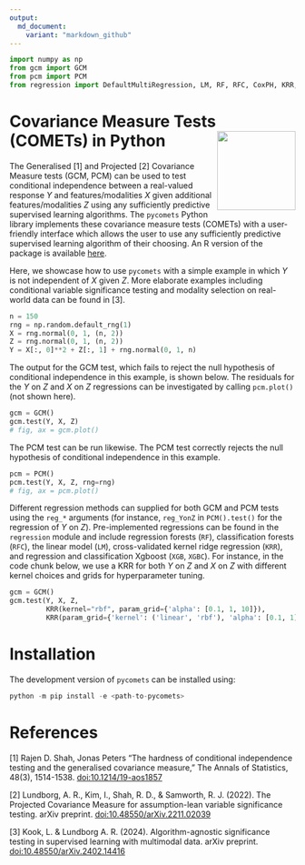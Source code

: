 ```yaml
---
output:
  md_document:
    variant: "markdown_github"
---
```


```python
import numpy as np
from gcm import GCM
from pcm import PCM
from regression import DefaultMultiRegression, LM, RF, RFC, CoxPH, KRR, XGB, XGBC
```

# Covariance Measure Tests (COMETs) in Python <img src='pycomets/inst/pycomets-pkg.png' align="right" height="138.5" />

The Generalised [1] and Projected [2] Covariance Measure tests (GCM, PCM) can be
used to test conditional independence between a real-valued response $Y$ and
features/modalities $X$ given additional features/modalities $Z$ using any
sufficiently predictive supervised learning algorithms. The `pycomets` Python
library implements these covariance measure tests (COMETs) with a user-friendly
interface which allows the user to use any sufficiently predictive supervised
learning algorithm of their choosing. An R version of the package is available
[here](https://github.com/LucasKook/comets).

Here, we showcase how to use `pycomets` with a simple example in which $Y$ is
not independent of $X$ given $Z$. More elaborate examples including conditional
variable significance testing and modality selection on real-world data can be
found in [3].

```python
n = 150
rng = np.random.default_rng(1)
X = rng.normal(0, 1, (n, 2))
Z = rng.normal(0, 1, (n, 2))
Y = X[:, 0]**2 + Z[:, 1] + rng.normal(0, 1, n)
```

The output for the GCM test, which fails to reject the null hypothesis of
conditional independence in this example, is shown below. The residuals for the
$Y$ on $Z$ and $X$ on $Z$ regressions can be investigated by calling
`pcm.plot()` (not shown here).

```python
gcm = GCM()
gcm.test(Y, X, Z)
# fig, ax = gcm.plot()
```

The PCM test can be run likewise. The PCM test correctly rejects the null
hypothesis of conditional independence in this example.

```python
pcm = PCM()
pcm.test(Y, X, Z, rng=rng)
# fig, ax = pcm.plot()
```

Different regression methods can supplied for both GCM and PCM tests using the
`reg_*` arguments (for instance, `reg_YonZ` in `PCM().test()` for the regression
of $Y$ on $Z$). Pre-implemented regressions can be found in the `regression`
module and include regression forests (`RF`), classification forests (`RFC`),
the linear model (`LM`), cross-validated kernel ridge regression (`KRR`), and
regression and classification Xgboost (`XGB`, `XGBC`). For instance, in the
code chunk below, we use a KRR for both $Y$ on $Z$ and $X$ on $Z$ with different
kernel choices and grids for hyperparameter tuning.

```python
gcm = GCM()
gcm.test(Y, X, Z,
         KRR(kernel="rbf", param_grid={'alpha': [0.1, 1, 10]}),
         KRR(param_grid={'kernel': ('linear', 'rbf'), 'alpha': [0.1, 1]}))
```

# Installation

The development version of `pycomets` can be installed using:

```python
python -m pip install -e <path-to-pycomets> 
```

<!-- A stable version of `pycomets` can be installed from PyPI via: -->

<!-- ```python -->
<!-- pip install pycomets -->
<!-- ``` -->

# References

[1] Rajen D. Shah, Jonas Peters "The hardness of conditional independence
testing and the generalised covariance measure," The Annals of Statistics,
48(3), 1514-1538. [doi:10.1214/19-aos1857](https://doi.org/10.1214/19-aos1857)

[2] Lundborg, A. R., Kim, I., Shah, R. D., & Samworth, R. J. (2022). The
Projected Covariance Measure for assumption-lean variable significance testing.
arXiv preprint.
[doi:10.48550/arXiv.2211.02039](https://doi.org/10.48550/arXiv.2211.02039)

[3] Kook, L. & Lundborg A. R. (2024). Algorithm-agnostic significance testing in
supervised learning with multimodal data. arXiv preprint.
[doi:10.48550/arXiv.2402.14416](https://doi.org/10.48550/arXiv.2402.14416)
